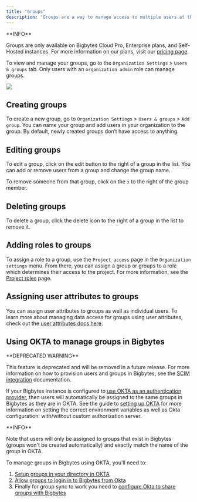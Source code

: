 ```yaml
---
title: "Groups"
description: "Groups are a way to manage access to multiple users at the same time. A user can belong to multiple groups."
---
```


<Note>
**INFO**

Groups are only available on Bigbytes Cloud Pro, Enterprise plans, and Self-Hosted instances. For more information on our plans, visit our [pricing page](https://www.getbigbytes.com/pricing).
</Note>

To view and manage your groups, go to the `Organization Settings` \> `Users & groups` tab. Only users with an `organization admin` role can manage groups.

<Frame>
  <img src="/images/references/groups-management-page-8871b97449641ed560fbd5dd34637802.jpg"/>
</Frame>

## Creating groups

To create a new group, go to `Organization Settings` \> `Users & groups` \> `Add group`. You can name your group and add users in your organization to the group. By default, newly created groups don’t have access to anything.

## Editing groups

To edit a group, click on the edit button to the right of a group in the list. You can add or remove users from a group and change the group name.

To remove someone from that group, click on the `x` to the right of the group member.

## Deleting groups

To delete a group, click the delete icon to the right of a group in the list to remove it.

## Adding roles to groups

To assign a role to a group, use the `Project access` page in the `Organization settings` menu. From there, you can assign a group or groups to a role which determines their access to the project. For more information, see the [Project roles](/references/roles#project-roles) page.

## Assigning user attributes to groups

You can assign user attributes to groups as well as individual users. To learn more about managing data access for groups using user attributes, check out the [user attributes docs here](/references/user-attributes#assigning-user-attributes-to-users-and-groups).

## Using OKTA to manage groups in Bigbytes

<Warning>
  **DEPRECATED WARNING**

This feature is deprecated and will be removed in a future release. For more information on how to provision users and groups in Bigbytes, see the [SCIM integration](/references/scim-integration) documentation.
</Warning>

If your Bigbytes instance is configured to [use OKTA as an authentication provider](/self-host/customize-deployment/use-sso-login-for-self-hosted-bigbytes#okta), then users will automatically be assigned to the same groups in Bigbytes as they are in OKTA. See the guide to [setting up OKTA](/self-host/customize-deployment/use-sso-login-for-self-hosted-bigbytes#okta) for more information on setting the correct environment variables as well as Okta configuration: with/without custom authorization server.

<Note>
**INFO**

Note that users will only be assigned to groups that exist in Bigbytes (groups won't be created automatically) and exactly match the name of the group in OKTA.

</Note>
To manage groups in Bigbytes using OKTA, you'll need to:

1. [Setup groups in your directory in OKTA](https://help.okta.com/en-us/content/topics/users-groups-profiles/usgp-bulk-assign-group-people.htm)
2. [Allow groups to login in to Bigbytes from Okta](https://help.okta.com/en-us/content/topics/users-groups-profiles/usgp-assign-app-group.htm)
3. Finally for group sync to work you need to [configure Okta to share groups with Bigbytes](https://developer.okta.com/docs/guides/customize-tokens-groups-claim/main/#add-a-groups-claim-for-a-custom-authorization-server)
